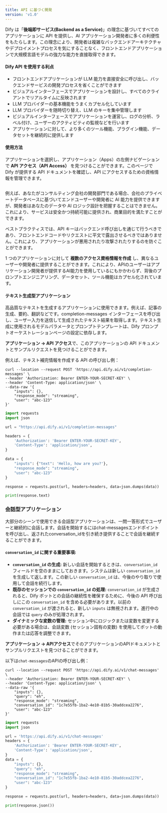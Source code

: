 ```yaml
---
title: API に基づく開発
version: 'v1.0'
---
```


Dify は「**後端即サービス(Backend as a Service)**」の理念に基づいてすべてのアプリケーションに API を提供し、AI アプリケーション開発者に多くの利便性をもたらします。この理念により、開発者は複雑なバックエンドアーキテクチャやデプロイメントプロセスを気にすることなく、フロントエンドアプリケーションで大規模言語モデルの強力な能力を直接取得できます。

#### Dify API を使用する利点

* フロントエンドアプリケーションが LLM 能力を直接安全に呼び出し、バックエンドサービスの開発プロセスを省くことができます
* ビジュアルインターフェースでアプリケーションを設計し、すべてのクライアントでリアルタイムに反映されます
* LLM プロバイダーの基本機能をうまくカプセル化しています
* LLM プロバイダーを随時切り替え、LLM のキーを集中管理します
* ビジュアルインターフェースでアプリケーションを運営し、ログの分析、ラベル付け、ユーザーのアクティビティの監視などを行います
* アプリケーションに対して、より多くのツール機能、プラグイン機能、データセットを継続的に提供します

#### 使用方法

アプリケーションを選択し、アプリケーション（Apps）の左側ナビゲーションで **API アクセス（API Access）** を見つけることができます。このページで Dify が提供する API ドキュメントを確認し、API にアクセスするための資格情報を管理できます。

<Frame>
    <img src="../../img/API Access.png" alt="" />
</Frame>

例えば、あなたがコンサルティング会社の開発部門である場合、会社のプライベートデータベースに基づいてエンドユーザーや開発者に AI 能力を提供できますが、開発者はあなたのデータや AI ロジック設計を把握することはできません。これにより、サービスは安全かつ持続可能に提供され、商業目的を満たすことができます。

<Info>
ベストプラクティスでは、API キーはバックエンド呼び出しを通じて行うべきであり、フロントエンドコードやリクエストに平文で露出させるべきではありません。これにより、アプリケーションが悪用されたり攻撃されたりするのを防ぐことができます。
</Info>

1 つのアプリケーションに対して **複数のアクセス資格情報を作成** し、異なるユーザーや開発者に提供することができます。これにより、APIのユーザーはアプリケーション開発者が提供するAI能力を使用しているにもかかわらず、背後のプロンプトエンジニアリング、データセット、ツール機能はカプセル化されています。

#### テキスト生成型アプリケーション

高品質なテキストを生成するアプリケーションに使用できます。例えば、記事の生成、要約、翻訳などです。completion-messages インターフェースを呼び出し、ユーザー入力を送信して生成されたテキスト結果を取得します。テキスト生成に使用されるモデルパラメータとプロンプトテンプレートは、Dify プロンプトオーケストレーションページの設定に依存します。

**アプリケーション -> API アクセス**で、このアプリケーションの API ドキュメントとサンプルリクエストを見つけることができます。

例えば、テキスト補完情報を作成する API の呼び出し例：

```
curl --location --request POST 'https://api.dify.ai/v1/completion-messages' \
--header 'Authorization: Bearer ENTER-YOUR-SECRET-KEY' \
--header 'Content-Type: application/json' \
--data-raw '{
    "inputs": {},
    "response_mode": "streaming",
    "user": "abc-123"
}'
```

```python
import requests
import json

url = "https://api.dify.ai/v1/completion-messages"

headers = {
    'Authorization': 'Bearer ENTER-YOUR-SECRET-KEY',
    'Content-Type': 'application/json',
}

data = {
    "inputs": {"text": 'Hello, how are you?'},
    "response_mode": "streaming",
    "user": "abc-123"
}

response = requests.post(url, headers=headers, data=json.dumps(data))

print(response.text)
```

### 会話型アプリケーション

大部分のシーンで使用できる会話型アプリケーションは、一問一答形式でユーザーと継続的に会話します。会話を開始するにはchat-messagesエンドポイントを呼び出し、返されたconversation\_idを引き続き提供することで会話を継続することができます。

#### `conversation_id` に関する重要事項:

- **`conversation_id` の生成:** 新しい会話を開始するときは、`conversation_id` フィールドを空のままにしておきます。システムは新しい `conversation_id` を生成して返します。この新しい `conversation_id` は、今後のやり取りで使用して会話を続行します。
- **既存のセッションでの `conversation_id` の処理:** `conversation_id` が生成されると、Dify ボットとの会話の継続性を確保するために、今後の API 呼び出しにこの `conversation_id` を含める必要があります。以前の `conversation_id` が渡されると、新しい `inputs` は無視されます。進行中の会話では `query` のみが処理されます。
- **ダイナミックな変数の管理:** セッション中にロジックまたは変数を変更する必要がある場合は、会話変数 (セッション固有の変数) を使用してボットの動作または応答を調整できます。

**アプリケーション -> APIアクセス**でそのアプリケーションのAPIドキュメントとサンプルリクエストを見つけることができます。

以下は`chat-messages`のAPIの呼び出し例：

```
curl --location --request POST 'https://api.dify.ai/v1/chat-messages' \
--header 'Authorization: Bearer ENTER-YOUR-SECRET-KEY' \
--header 'Content-Type: application/json' \
--data-raw '{
    "inputs": {},
    "query": "eh",
    "response_mode": "streaming",
    "conversation_id": "1c7e55fb-1ba2-4e10-81b5-30addcea2276",
    "user": "abc-123"
}'

```


```python
import requests
import json

url = 'https://api.dify.ai/v1/chat-messages'
headers = {
    'Authorization': 'Bearer ENTER-YOUR-SECRET-KEY',
    'Content-Type': 'application/json',
}
data = {
    "inputs": {},
    "query": "eh",
    "response_mode": "streaming",
    "conversation_id": "1c7e55fb-1ba2-4e10-81b5-30addcea2276",
    "user": "abc-123"
}

response = requests.post(url, headers=headers, data=json.dumps(data))

print(response.json())
```
